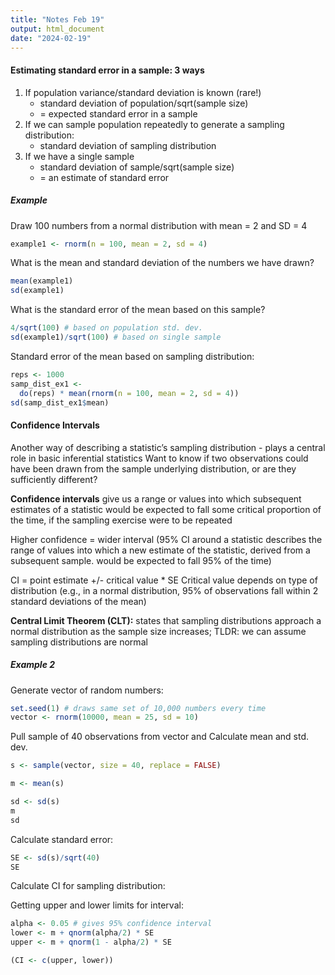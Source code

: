 ---
title: "Notes Feb 19"
output: html_document
date: "2024-02-19"
---

#### Estimating standard error in a sample: 3 ways

1. If population variance/standard deviation is known (rare!)
    - standard deviation of population/sqrt(sample size)
    - = expected standard error in a sample

2. If we can sample population repeatedly to generate a sampling distribution:
    - standard deviation of sampling distribution
    
3. If we have a single sample
    - standard deviation of sample/sqrt(sample size)
    - = an estimate of standard error 
    
##### Example

Draw 100 numbers from a normal distribution with mean = 2 and SD = 4

```{r}
example1 <- rnorm(n = 100, mean = 2, sd = 4)
```

What is the mean and standard deviation of the numbers we have drawn?

```{r}
mean(example1)
sd(example1)
```

What is the standard error of the mean based on this sample? 

```{r}
4/sqrt(100) # based on population std. dev.
sd(example1)/sqrt(100) # based on single sample
```
Standard error of the mean based on sampling distribution:

```{r}
reps <- 1000
samp_dist_ex1 <- 
  do(reps) * mean(rnorm(n = 100, mean = 2, sd = 4))
sd(samp_dist_ex1$mean)
```

#### Confidence Intervals

Another way of describing a statistic's sampling distribution - plays a central role in basic inferential statistics 
Want to know if two observations could have been drawn from the sample underlying distribution, or are they sufficiently different?

**Confidence intervals** give us a range or values into which subsequent estimates of a statistic would be expected to fall some critical proportion of the time, if the sampling exercise were to be repeated 

Higher confidence = wider interval (95% CI around a statistic describes the range of values into which a new estimate of the statistic, derived from a subsequent sample. would be expected to fall 95% of the time)

CI = point estimate +/- critical value * SE 
Critical value depends on type of distribution (e.g., in a normal distribution, 95% of observations fall within 2 standard deviations of the mean)

**Central Limit Theorem (CLT):** states that sampling distributions approach a normal distribution as the sample size increases; TLDR: we can assume sampling distributions are normal

##### Example 2

Generate vector of random numbers:

```{r}
set.seed(1) # draws same set of 10,000 numbers every time 
vector <- rnorm(10000, mean = 25, sd = 10)
```

Pull sample of 40 observations from vector and Calculate mean and std. dev. 

```{r}
s <- sample(vector, size = 40, replace = FALSE)

m <- mean(s)

sd <- sd(s)
m
sd
```

Calculate standard error:

```{r}
SE <- sd(s)/sqrt(40) 
SE
```
Calculate CI for sampling distribution:

Getting upper and lower limits for interval:

```{r}
alpha <- 0.05 # gives 95% confidence interval
lower <- m + qnorm(alpha/2) * SE
upper <- m + qnorm(1 - alpha/2) * SE

(CI <- c(upper, lower))
```


